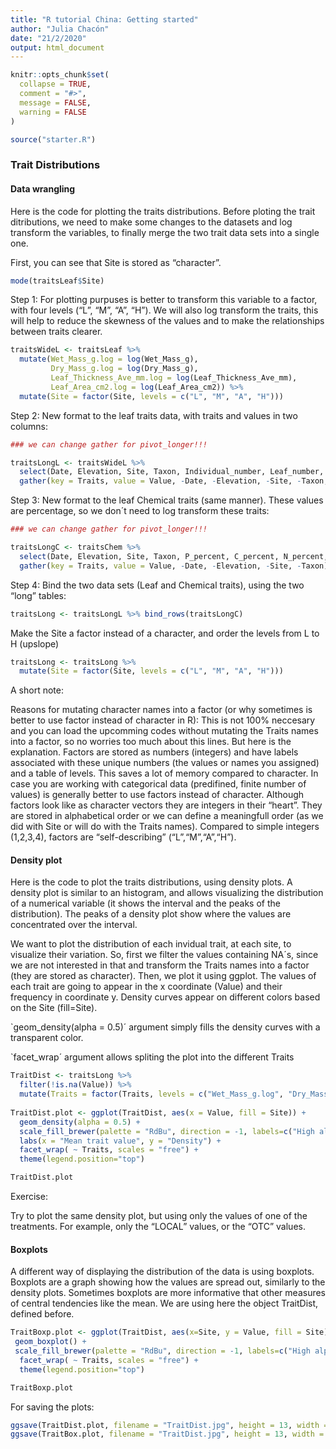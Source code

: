 ```yaml
---
title: "R tutorial China: Getting started"
author: "Julia Chacón"
date: "21/2/2020"
output: html_document
---
```


<style>
p.caption {
  font-size: 0.8em;
}
</style>

```r
knitr::opts_chunk$set(
  collapse = TRUE,
  comment = "#>",
  message = FALSE,
  warning = FALSE
)
```

```r
source("starter.R")
```

### Trait Distributions

####  Data wrangling

Here is the code for plotting the traits distributions. 
Before ploting the trait ditributions, we need to make some changes to the datasets and log transform the variables, to finally merge the two trait data sets into a single one.

First, you can see that Site is stored as "character". 
```r
mode(traitsLeaf$Site)
```

Step 1: For plotting purpuses is better to transform this variable to a factor, with four levels ("L", "M", "A", "H"). We will also log transform the traits, this will help to reduce the skewness of the values and to make the relationships between traits clearer.

```r
traitsWideL <- traitsLeaf %>% 
  mutate(Wet_Mass_g.log = log(Wet_Mass_g),
         Dry_Mass_g.log = log(Dry_Mass_g),
         Leaf_Thickness_Ave_mm.log = log(Leaf_Thickness_Ave_mm),
         Leaf_Area_cm2.log = log(Leaf_Area_cm2)) %>% 
  mutate(Site = factor(Site, levels = c("L", "M", "A", "H"))) 
```

Step 2: New format to the leaf traits data, with traits and values in two columns: 

```r

### we can change gather for pivot_longer!!!

traitsLongL <- traitsWideL %>% 
  select(Date, Elevation, Site, Taxon, Individual_number, Leaf_number, Wet_Mass_g.log, Dry_Mass_g.log, Leaf_Thickness_Ave_mm.log, Leaf_Area_cm2.log, SLA_cm2_g, LDMC) %>% 
  gather(key = Traits, value = Value, -Date, -Elevation, -Site, -Taxon, -Individual_number, -Leaf_number)
```

Step 3: New format to the leaf Chemical traits (same manner). These values are percentage, so we don´t need to log transform these traits:

```r
### we can change gather for pivot_longer!!!

traitsLongC <- traitsChem %>% 
  select(Date, Elevation, Site, Taxon, P_percent, C_percent, N_percent, CN_ratio, dN15_percent, dC13_percent) %>% 
  gather(key = Traits, value = Value, -Date, -Elevation, -Site, -Taxon)
```

Step 4: Bind the two data sets (Leaf and Chemical traits), using the two "long" tables:

```r
traitsLong <- traitsLongL %>% bind_rows(traitsLongC)
```

Make the Site a factor instead of a character, and order the levels from L to H (upslope)
```r
traitsLong <- traitsLong %>% 
  mutate(Site = factor(Site, levels = c("L", "M", "A", "H"))) 
```

A short note:

Reasons for mutating character names into a factor (or why sometimes is better to use factor instead of character in R): This is not 100% neccesary and you can load the upcomming codes without mutating the Traits names into a factor, so no worries too much about this lines. But here is the explanation. Factors are stored as numbers (integers) and have labels associated with these unique numbers (the values or names you assigned) and a table of levels. This saves a lot of memory compared to character. In case you are working with categorical data (predifined, finite number of values) is generally better to use factors instead of character. Although factors look like as character vectors they are integers in their "heart". They are stored in alphabetical order or we can define a meaningfull order (as we did with Site or will do with the Traits names). Compared to simple integers (1,2,3,4), factors are "self-describing" ("L","M","A","H").


#### Density plot

Here is the code to plot the traits distributions, using density plots. A density plot is similar to an histogram, and allows visualizing the distribution of a numerical variable (it shows the interval and the peaks of the distribution). The peaks of a density plot show where the values are concentrated over the interval.

We want to plot the distribution of each invidual trait, at each site, to visualize their variation. So, first we filter the values containing NA´s, since we are not interested in that and transform the Traits names into a factor (they are stored as character). Then, we plot it using ggplot. The values of each trait are going to appear in the x coordinate (Value) and their frequency in coordinate y. Density curves appear on different colors based on the Site (fill=Site).

`geom_density(alpha = 0.5)´ argument simply fills the density curves with a transparent color.

`facet_wrap´ argument allows spliting the plot into the different Traits

```r
TraitDist <- traitsLong %>% 
  filter(!is.na(Value)) %>% 
  mutate(Traits = factor(Traits, levels = c("Wet_Mass_g.log", "Dry_Mass_g.log", "Leaf_Thickness_Ave_mm.log", "Leaf_Area_cm2.log", "SLA_cm2_g", "LDMC", "P_percent", "C_percent", "N_percent", "CN_ratio", "dN15_percent", "dC13_percent"))) # if you don´t understand why we are mutating Traits into a factor, you can just remove the last part of this code. It won´t make a huge difference.
  
TraitDist.plot <- ggplot(TraitDist, aes(x = Value, fill = Site)) +
  geom_density(alpha = 0.5) +
  scale_fill_brewer(palette = "RdBu", direction = -1, labels=c("High alpine", "Alpine", "Middle", "Lowland")) +
  labs(x = "Mean trait value", y = "Density") +
  facet_wrap( ~ Traits, scales = "free") +
  theme(legend.position="top")

TraitDist.plot
```


Exercise:

Try to plot the same density plot, but using only the values of one of the treatments. For example, only the "LOCAL" values, or the "OTC" values.


#### Boxplots

A different way of displaying the distribution of the data is using boxplots. Boxplots are a graph showing how the values are spread out, similarly to the density plots. Sometimes boxplots are more informative that other measures of central tendencies like the mean. We are using here the object TraitDist, defined before.

```r
TraitBoxp.plot <- ggplot(TraitDist, aes(x=Site, y = Value, fill = Site)) +
 geom_boxplot() +
 scale_fill_brewer(palette = "RdBu", direction = -1, labels=c("High alpine", "Alpine", "Middle", "Lowland")) +
  facet_wrap( ~ Traits, scales = "free") +
  theme(legend.position="top")

TraitBoxp.plot
```
    
For saving the plots:
```r
ggsave(TraitDist.plot, filename = "TraitDist.jpg", height = 13, width = 13, dpi = 300)
ggsave(TraitBox.plot, filename = "TraitDist.jpg", height = 13, width = 13, dpi = 300)
```

